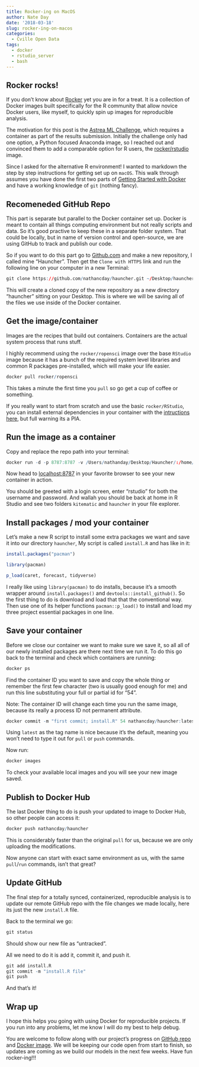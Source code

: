 ```yaml
---
title: Rocker-ing on MacOS
author: Nate Day
date: '2018-03-18'
slug: rocker-ing-on-macos
categories:
  - Cville Open Data
tags:
  - docker
  - rstudio_server
  - bash
---
```


## Rocker rocks!

If you don't know about [Rocker](https://github.com/rocker-org/rocker) yet you are in for a treat. It is a collection of Docker images built specifically for the R community that allow novice Docker users, like myself, to quickly spin up images for reproducible analysis.

The motivation for this post is the [Astrea ML Challenge](astrea.com), which requires a container as part of the results submission. Initially the challenge only had one option, a Python focused Anaconda image, so I reached out and convinced them to add a comparable option for R users, the [rocker/rstudio](https://hub.docker.com/r/rocker/rstudio/) image.

Since I asked for the alternative R environment! I wanted to markdown the step by step instructions for getting set up on `macOS`. This walk through assumes you have done the first two parts of [Getting Started with Docker](https://docs.docker.com/get-started/) and have a working knowledge of `git` (nothing fancy).

## Recomeneded GitHub Repo

This part is separate but parallel to the Docker container set up. Docker is meant to contain all things computing environment but not really scripts and data. So it's good practive to keep these in a separate folder system. That could be locally, but in name of version control and open-source, we are using GitHub to track and publish our code.

So if you want to do this part go to [Github.com](github.com) and make a new repository, I called mine "Hauncher". Then get the `Clone with HTTPS` link and run the following line on your computer in a new Terminal:

```r
git clone https://github.com/nathancday/hauncher.git ~/Desktop/hauncher
```

This will create a cloned copy of the new repository as a new directory "hauncher" sitting on your Desktop. This is where we will be saving all of the files we use inside of the Docker container.

## Get the image/container

Images are the recipes that build out containers. Containers are the actual system process that runs stuff.

I highly recommend using the `rocker/ropensci` image over the base `RStudio` image because it has a bunch of the required system level libraries and common R packages pre-installed, which will make your life easier.

```r
docker pull rocker/ropensci
```

This takes a minute the first time you `pull` so go get a cup of coffee or something.

If you really want to start from scratch and use the basic `rocker/RStudio`, you can install external dependencies in your container with the [intructions here](https://github.com/rocker-org/rocker/wiki/Using-the-RStudio-image), but full warning its a PIA.

## Run the image as a container

Copy and replace the repo path into your terminal:

```r
docker run -d -p 8787:8787 -v /Users/nathanday/Desktop/Hauncher/:/home/rstudio/Hauncher rocker/rstudio
```

Now head to [localhost:8787](localhost:8787) in your favorite browser to see your new container in action.

You should be greeted with a login screen, enter "rstudio" for both the username and password. And wallah you should be back at home in R Studio and see two folders `kitematic` and `hauncher` in your file explorer.

## Install packages / mod your container

Let's make a new R script to install some extra packages we want and save it into our directory `hauncher`, My script is called `install.R` and has like in it:

```r
install.packages("pacman")

library(pacman)

p_load(caret, forecast, tidyverse)
```

I really like using `library(pacman)` to do installs, because it's a smooth wrapper around `install.packages()` and `devtools::install_github()`. So the first thing to do is download and load that that the conventional way. Then use one of its helper functions `pacman::p_load()` to install and load my three project essential packages in one line. 

## Save your container

Before we close our container we want to make sure we save it, so all all of our newly installed packages are there next time we run it. To do this go back to the terminal and check which containers are running:

```r
docker ps
```

Find the container ID you want to save and copy the whole thing or remember the first few character (two is usually good enough for me) and run this line substituting your full or partial id for "54".

Note: The container ID will change each time you run the same image, because its really a process ID not permanent attribute.

```r
docker commit -m "first commit; install.R" 54 nathancday/hauncher:latest
```

Using `latest` as the tag name is nice because it's the default, meaning you won't need to type it out for `pull` or `push` commands.

Now run:

```r
docker images
```

To check your available local images and you will see your new image saved.

## Publish to Docker Hub

The last Docker thing to do is push your updated to image to Docker Hub, so other people can access it:

```r
docker push nathancday/hauncher
```

This is considerably faster than the original `pull` for us, because we are only uploading the modifications.

Now anyone can start with exact same environment as us, with the same `pull`/`run` commands, isn't that great?

## Update GitHub

The final step for a totally synced, containerized, reproducible analysis is to update our remote GitHub repo with the file changes we made locally, here its just the new `install.R` file.

Back to the terminal we go:

```r
git status
```

Should show our new file as "untracked".

All we need to do it is add it, commit it, and push it.

```r
git add install.R
git commit -m "install.R file"
git push
```

And that's it!

## Wrap up

I hope this helps you going with using Docker for reproducible projects. If you run into any problems, let me know I will do my best to help debug.

You are welcome to follow along with our project's progress on [GitHub repo](https://github.com/nathancday/hauncher) and [Docker image](https://hub.docker.com/r/nathancday/hauncher/).  We will be keeping our code open from start to finish, so updates are coming as we build our models in the next few weeks. Have fun rocker-ing!!!
